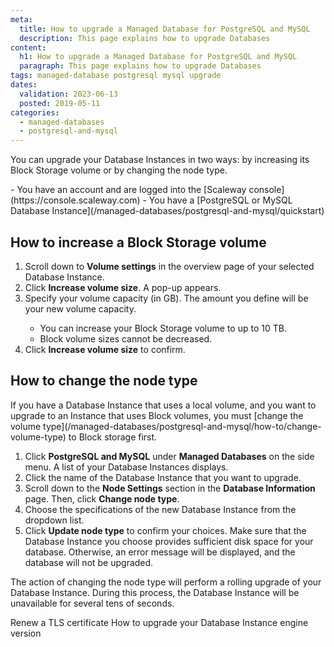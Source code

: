 ```yaml
---
meta:
  title: How to upgrade a Managed Database for PostgreSQL and MySQL
  description: This page explains how to upgrade Databases
content:
  h1: How to upgrade a Managed Database for PostgreSQL and MySQL
  paragraph: This page explains how to upgrade Databases
tags: managed-database postgresql mysql upgrade
dates:
  validation: 2023-06-13
  posted: 2019-05-11
categories:
  - managed-databases
  - postgresql-and-mysql
---
```

You can upgrade your Database Instances in two ways: by increasing its Block Storage volume or by changing the node type.

<Macro id="iam-requirements" />

<Message type="requirement">
  - You have an account and are logged into the [Scaleway console](https://console.scaleway.com)
  - You have a [PostgreSQL or MySQL Database Instance](/managed-databases/postgresql-and-mysql/quickstart)
</Message>

## How to increase a Block Storage volume

1. Scroll down to **Volume settings** in the overview page of your selected Database Instance.
2. Click **Increase volume size**. A pop-up appears.
3. Specify your volume capacity (in GB). The amount you define will be your new volume capacity.
    <Message type="important">
      - You can increase your Block Storage volume to up to 10 TB.
      - Block volume sizes cannot be decreased.
    </Message>
4. Click **Increase volume size** to confirm.

## How to change the node type

<Message type="important">
  If you have a Database Instance that uses a local volume, and you want to upgrade to an Instance that uses Block volumes, you must [change the volume type](/managed-databases/postgresql-and-mysql/how-to/change-volume-type) to Block storage first.
</Message>

1. Click **PostgreSQL and MySQL** under **Managed Databases** on the side menu. A list of your Database Instances displays.
2. Click the name of the Database Instance that you want to upgrade.
3. Scroll down to the **Node Settings** section in the **Database Information** page. Then, click **Change node type**.
4. Choose the specifications of the new Database Instance from the dropdown list.
5. Click **Update node type** to confirm your choices.
    <Message type="important">
      Make sure that the Database Instance you choose provides sufficient disk space for your database. Otherwise, an error message will be displayed, and the database will not be upgraded.
    </Message>

The action of changing the node type will perform a rolling upgrade of your Database Instance. During this process, the Database Instance will be unavailable for several tens of seconds.


<Navigation title="See Also">
  <PreviousButton to="/managed-databases/postgresql-and-mysql/how-to/renew-tls-certificate">Renew a TLS certificate</PreviousButton>
  <NextButton to="/managed-databases/postgresql-and-mysql/how-to/upgrade-version">How to upgrade your Database Instance engine version</NextButton>
</Navigation>

